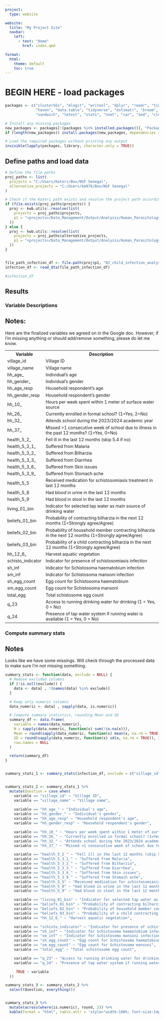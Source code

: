 ```yaml
---
project:
  type: website

website:
  title: "My Project Site"
  navbar:
    left:
      - text: "Home"
        href: index.qmd

format:
  html:
    theme: default
    toc: true
---
```



# BEGIN HERE - load packages



```r

packages <- c("clusterSEs", "mlogit", "writexl", "dplyr", "readr", "tidyr", 
              "haven", "data.table", "tidyverse", "estimatr", "broom", "kableExtra", 
              "sandwich", "lmtest", "stats", "nnet", "car", "aod", "clubSandwich", "quarto")

# Install any missing packages
new_packages <- packages[!(packages %in% installed.packages()[, "Package"])]
if (length(new_packages)) install.packages(new_packages, dependencies = TRUE)

# Load the required packages without printing any output
invisible(lapply(packages, library, character.only = TRUE))


```


## Define paths and load data 

```r
# Define the file paths
proj_paths <- list(
  projects = "C:/Users/Kateri/Box/NSF Senegal",
  alternative_projects = "C:/Users/km978/Box/NSF Senegal"
)

# Check if the Kateri path exists and resolve the project path accordingly
if (file.exists(proj_paths$projects)) {
  proj <- kwb.utils::resolve(list(
    projects = proj_paths$projects,
    p1 = "<projects>/Data_Management/Output/Analysis/Human_Parasitology/Analysis_Data"
  ))
} else {
  proj <- kwb.utils::resolve(list(
    projects = proj_paths$alternative_projects,
    p1 = "<projects>/Data_Management/Output/Analysis/Human_Parasitology/Analysis_Data"
  ))
}


file_path_infection_df <- file.path(proj$p1, "02_child_infection_analysis_df.dta")
infection_df <- read_dta(file_path_infection_df)

#infection_df

```




## Results {.panel-tabset}


::: {.panel-tabset}



### Variable Descriptions

## Notes:
Here are the finalized variables we agreed on in the Google doc. However, if I'm missing anything or should add/remove something, please do let me know.

<table style="width:100%; font-size: 14px;">
  <tr><th>Variable</th><th>Description</th></tr>
  <tr><td>village_id</td><td>Village ID</td></tr>
  <tr><td>village_name</td><td>Village name</td></tr>
  <tr><td>hh_age_</td><td>Individual's age</td></tr>
  <tr><td>hh_gender_</td><td>Individual's gender</td></tr>
  <tr><td>hh_age_resp</td><td>Household respondent's age</td></tr>
  <tr><td>hh_gender_resp</td><td>Household respondent's gender</td></tr>
  <tr><td>hh_10_</td><td>Hours per week spent within 1 meter of surface water source</td></tr>
  <tr><td>hh_26_</td><td>Currently enrolled in formal school? (1=Yes, 2=No)</td></tr>
  <tr><td>hh_32_</td><td>Attends school during the 2023/2024 academic year</td></tr>
  <tr><td>hh_37_</td><td>Missed >1 consecutive week of school due to illness in the past 12 months? (1=Yes, 0=No)</td></tr>
  <tr><td>health_5_2_</td><td>Fell ill in the last 12 months (skip 5.4 if no)</td></tr>
  <tr><td>health_5_3_1_</td><td>Suffered from Malaria</td></tr>
  <tr><td>health_5_3_2_</td><td>Suffered from Bilharzia</td></tr>
  <tr><td>health_5_3_3_</td><td>Suffered from Diarrhea</td></tr>
  <tr><td>health_5_3_6_</td><td>Suffered from Skin issues</td></tr>
  <tr><td>health_5_3_9_</td><td>Suffered from Stomach ache</td></tr>
  <tr><td>health_5_5</td><td>Received medication for schistosomiasis treatment in last 12 months</td></tr>
  <tr><td>health_5_8</td><td>Had blood in urine in the last 12 months</td></tr>
  <tr><td>health_5_9</td><td>Had blood in stool in the last 12 months</td></tr>
  <tr><td>living_01_bin</td><td>Indicator for selected tap water as main source of drinking water</td></tr>
  <tr><td>beliefs_01_bin</td><td>Probability of contracting bilharzia in the next 12 months (1=Strongly agree/Agree)</td></tr>
  <tr><td>beliefs_02_bin</td><td>Probability of household member contracting bilharzia in the next 12 months (1=Strongly agree/Agree)</td></tr>
  <tr><td>beliefs_03_bin</td><td>Probability of a child contracting bilharzia in the next 12 months (1=Strongly agree/Agree)</td></tr>
  <tr><td>hh_12_6_</td><td>Harvest aquatic vegetation</td></tr>
  <tr><td>schisto_indicator</td><td>Indicator for presence of schistosomiasis infection</td></tr>
  <tr><td>sh_inf</td><td>Indicator for Schistosoma haematobium infection</td></tr>
  <tr><td>sm_inf</td><td>Indicator for Schistosoma mansoni infection</td></tr>
  <tr><td>sh_egg_count</td><td>Egg count for Schistosoma haematobium</td></tr>
  <tr><td>sm_egg_count</td><td>Egg count for Schistosoma mansoni</td></tr>
  <tr><td>total_egg</td><td>Total schistosome egg count</td></tr>
  <tr><td>q_23</td><td>Access to running drinking water for drinking (1 = Yes, 0 = No)</td></tr>
  <tr><td>q_24</td><td>Presence of tap water system if running water is available (1 = Yes, 0 = No)</td></tr>
</table>


### Compute summary stats 
## Notes

Looks like we have some missings. Will check through the processed data to make sure I'm not missing something. 

```r


summary_stats <- function(data, exclude = NULL) {
  # Remove excluded columns
  if (!is.null(exclude)) {
    data <- data[ , !(names(data) %in% exclude)]
  }

  # Keep only numeric columns
  data_numeric <- data[ , sapply(data, is.numeric)]

  # Compute summary statistics, rounding Mean and SD
  summary_df <- data.frame(
    variable = names(data_numeric),
    N = sapply(data_numeric, function(x) sum(!is.na(x))),
    Mean = round(sapply(data_numeric, function(x) mean(x, na.rm = TRUE)), 2),
    SD = round(sapply(data_numeric, function(x) sd(x, na.rm = TRUE)), 2),
    row.names = NULL
  )

  return(summary_df)
}


summary_stats_1 <- summary_stats(infection_df, exclude = c("village_id", "village_name", "hhid", "individual_id_crde", "match_score", "epls_or_ucad", "epls_ucad_id"))


summary_stats_2 <- summary_stats_1 %>%
  mutate(Question = case_when(
    variable == "village_id" ~ "Village ID",
    variable == "village_name" ~ "Village name",
    
    variable == "hh_age_" ~ "Individual's age",
    variable == "hh_gender_" ~ "Individual's gender",
    variable == "hh_age_resp" ~ "Household respondent's age",
    variable == "hh_gender_resp" ~ "Household respondent's gender",

    variable == "hh_10_" ~ "Hours per week spent within 1 meter of surface water source",
    variable == "hh_26_" ~ "Currently enrolled in formal school? (1=Yes, 2=No)",
    variable == "hh_32_" ~ "Attends school during the 2023/2024 academic year",
    variable == "hh_37_" ~ "Missed >1 consecutive week of school due to illness in the past 12 months? (1=Yes, 0=No)",

    variable == "health_5_2_" ~ "Fell ill in the last 12 months (skip 5.4 if no)",
    variable == "health_5_3_1_" ~ "Suffered from Malaria",
    variable == "health_5_3_2_" ~ "Suffered from Bilharzia",
    variable == "health_5_3_3_" ~ "Suffered from Diarrhea",
    variable == "health_5_3_6_" ~ "Suffered from Skin issues",
    variable == "health_5_3_9_" ~ "Suffered from Stomach ache",
    variable == "health_5_5" ~ "Received medication for schistosomiasis treatment in last 12 months",
    variable == "health_5_8" ~ "Had blood in urine in the last 12 months",
    variable == "health_5_9" ~ "Had blood in stool in the last 12 months",

    variable == "living_01_bin" ~ "Indicator for selected tap water as main source of drinking water",
    variable == "beliefs_01_bin" ~ "Probability of contracting bilharzia in the next 12 months (1=Strongly agree/Agree)",
    variable == "beliefs_02_bin" ~ "Probability of household member contracting bilharzia in the next 12 months (1=Strongly agree/Agree)",
    variable == "beliefs_03_bin" ~ "Probability of a child contracting bilharzia in the next 12 months (1=Strongly agree/Agree)",
    variable == "hh_12_6_" ~ "Harvest aquatic vegetation",

    variable == "schisto_indicator" ~ "Indicator for presence of schistosomiasis infection",
    variable == "sh_inf" ~ "Indicator for Schistosoma haematobium infection",
    variable == "sm_inf" ~ "Indicator for Schistosoma mansoni infection",
    variable == "sh_egg_count" ~ "Egg count for Schistosoma haematobium",
    variable == "sm_egg_count" ~ "Egg count for Schistosoma mansoni",
    variable == "total_egg" ~ "Total schistosome egg count",

    variable == "q_23" ~ "Access to running drinking water for drinking (1 = Yes, 0 = No)",
    variable == "q_24" ~ "Presence of tap water system if running water is available (1 = Yes, 0 = No)",

     TRUE ~ variable 
  ))

summary_stats_3 <- summary_stats_2 %>%
  select(Question, everything())


summary_stats_3 %>%
  mutate(across(where(is.numeric), round, 2)) %>%
  kable(format = "html", table.attr = 'style="width:100%; font-size:14px;"')


```


:::

